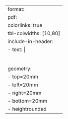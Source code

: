 ---
format:
  pdf:
    colorlinks: true
    tbl-colwidths: [10,80]
    include-in-header:
      - text: |
          \usepackage{tabularx}
          \usepackage{graphicx}
          \pagenumbering{gobble}
          \usepackage{fontspec}
          \usepackage{amssymb}
          \setmainfont[ExternalLocation=answer_sheets/, ItalicFont=Arial Italic.ttf, Ligatures=TeX]{Arial.ttf}
    geometry:
      - top=20mm
      - left=20mm
      - right=20mm
      - bottom=20mm
      - heightrounded
---